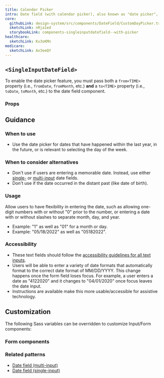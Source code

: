 ```yaml
---
title: Calendar Picker
intro: Date field (with calendar picker), also known as "date picker", provides single date entry with a text field or selection through a visual calendar element tied to the input.
core:
  githubLink: design-system/src/components/DateField/CustomDayPicker.tsx
  sketchLink: nRja1ed
  storybookLink: components-singleinputdatefield--with-picker
healthcare:
  sketchLink: Kv3oKMn
medicare:
  sketchLink: Ax3eeQY
---
```


## `<SingleInputDateField>`

To enable the date picker feature, you must pass both a `from<TIME>` property (i.e., `fromDate`, `fromMonth`, etc.) **and** a `to<TIME>` property (i.e., `toDate`, `toMonth`, etc.) to the date field component.

<StorybookExample
  componentName="singleInputDateField"
  storyId="components-singleinputdatefield--with-picker"
/>

### Props

<PropTable componentName="SingleInputDateField" />

## Guidance

### When to use

- Use the date picker for dates that have happened within the last year, in the future, or is relevant to selecting the day of the week.

### When to consider alternatives

- Don't use if users are entering a memorable date. Instead, use either [single-](/components/single-input-date-field/) or [multi-input](/components/multi-input-date-field/) date fields.
- Don't use if the date occurred in the distant past (like date of birth).

### Usage

Allow users to have flexibility in entering the date, such as allowing one-digit numbers with or without "0" prior to the number, or entering a date with or without slashes to separate month, day, and year.
  - Example: "1" as well as "01" for a month or day.
  - Example: "05/18/2022" as well as "05182022".

### Accessibility

- These text fields should follow the [accessibility guidelines for all text inputs](/components/text-field/#guidance).
- Users will be able to enter a variety of date formats that automatically format to the correct date format of MM/DD/YYYY. This change happens once the form field loses focus. For example, a user enters a date as "4122020" and it changes to "04/01/2020" once focus leaves the date input.
- Instructions are available make this more usable/accessible for assistive technology.

## Customization

The following Sass variables can be overridden to customize Input/Form components:

<ComponentThemeOptions
  componentname="text-input"
/>

### Form components

<ComponentThemeOptions
  componentname="form"
/>

### Related patterns

- [Date field (multi-input)](/components/multi-input-date-field/)
- [Date field (single-input)](/components/single-input-date-field/)
